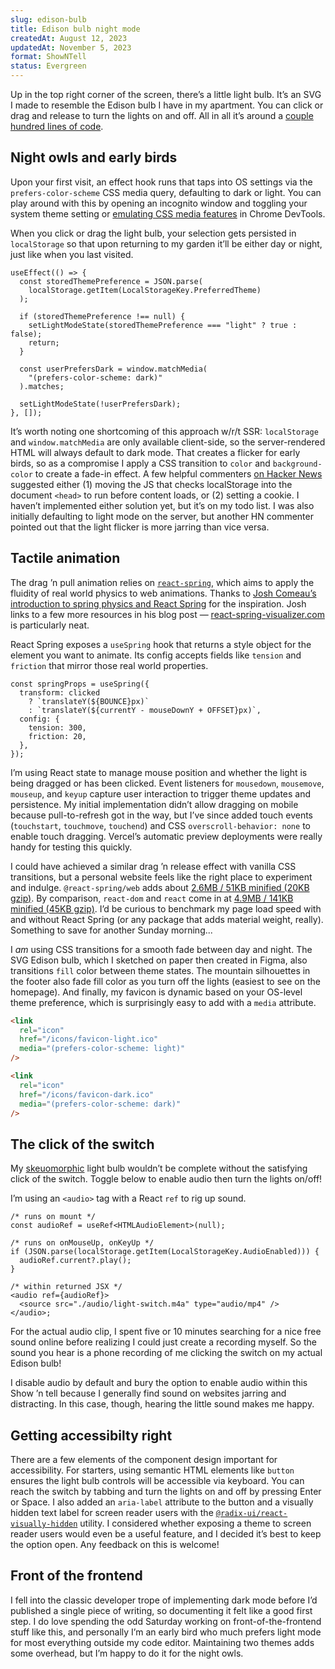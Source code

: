 ```yaml
---
slug: edison-bulb
title: Edison bulb night mode
createdAt: August 12, 2023
updatedAt: November 5, 2023
format: ShowNTell
status: Evergreen
---
```


Up in the top right corner of the screen, there’s a little light bulb. It’s an SVG I made to resemble the Edison bulb I have in my apartment. You can click or drag and release to turn the lights on and off. All in all it’s around a [couple hundred lines of code](https://github.com/pmillspaugh/petermillspaugh.com/tree/main/src/components/Layout/Header/LightSwitch.tsx).

## Night owls and early birds

Upon your first visit, an effect hook runs that taps into OS settings via the `prefers-color-scheme` CSS media query, defaulting to dark or light. You can play around with this by opening an incognito window and toggling your system theme setting or [emulating CSS media features](https://developer.chrome.com/docs/devtools/rendering/emulate-css/) in Chrome DevTools.

When you click or drag the light bulb, your selection gets persisted in `localStorage` so that upon returning to my garden it’ll be either day or night, just like when you last visited.

```tsx useLightMode.hook.ts
useEffect(() => {
  const storedThemePreference = JSON.parse(
    localStorage.getItem(LocalStorageKey.PreferredTheme)
  );

  if (storedThemePreference !== null) {
    setLightModeState(storedThemePreference === "light" ? true : false);
    return;
  }

  const userPrefersDark = window.matchMedia(
    "(prefers-color-scheme: dark)"
  ).matches;

  setLightModeState(!userPrefersDark);
}, []);
```

It’s worth noting one shortcoming of this approach w/r/t SSR: `localStorage` and `window.matchMedia` are only available client-side, so the server-rendered HTML will always default to dark mode. That creates a flicker for early birds, so as a compromise I apply a CSS transition to `color` and `background-color` to create a fade-in effect. A few helpful commenters [on Hacker News](https://news.ycombinator.com/item?id=38135892) suggested either (1) moving the JS that checks localStorage into the document `<head>` to run before content loads, or (2) setting a cookie. I haven’t implemented either solution yet, but it’s on my todo list. I was also initially defaulting to light mode on the server, but another HN commenter pointed out that the light flicker is more jarring than vice versa.

## Tactile animation

The drag ’n pull animation relies on [`react-spring`](https://www.react-spring.dev/), which aims to apply the fluidity of real world physics to web animations. Thanks to [Josh Comeau’s introduction to spring physics and React Spring](https://www.joshwcomeau.com/animation/a-friendly-introduction-to-spring-physics/) for the inspiration. Josh links to a few more resources in his blog post — [react-spring-visualizer.com](https://react-spring-visualizer.com) is particularly neat.

React Spring exposes a `useSpring` hook that returns a style object for the element you want to animate. Its config accepts fields like `tension` and `friction` that mirror those real world properties.

```tsx LightSwitch.tsx
const springProps = useSpring({
  transform: clicked
    ? `translateY(${BOUNCE}px)`
    : `translateY(${currentY - mouseDownY + OFFSET}px)`,
  config: {
    tension: 300,
    friction: 20,
  },
});
```

I’m using React state to manage mouse position and whether the light is being dragged or has been clicked. Event listeners for `mousedown`, `mousemove`, `mouseup`, and `keyup` capture user interaction to trigger theme updates and persistence. My initial implementation didn’t allow dragging on mobile because pull-to-refresh got in the way, but I’ve since added touch events (`touchstart`, `touchmove`, `touchend`) and CSS <Link href="/css-overscroll-behavior" target="_blank">`overscroll-behavior: none`</Link> to enable touch dragging. Vercel’s automatic preview deployments were really handy for testing this quickly.

I could have achieved a similar drag ’n release effect with vanilla CSS transitions, but a personal website feels like the right place to experiment and indulge. `@react-spring/web` adds about [2.6MB / 51KB minified (20KB gzip)](https://pkg-size.dev/@react-spring%2Fweb?no-peers). By comparison, `react-dom` and `react` come in at [4.9MB / 141KB minified (45KB gzip)](https://pkg-size.dev/react-dom). I’d be curious to benchmark my page load speed with and without React Spring (or any package that adds material weight, really). Something to save for another Sunday morning...

I _am_ using CSS transitions for a smooth fade between day and night. The SVG Edison bulb, which I sketched on paper then created in Figma, also transitions `fill` color between theme states. The mountain silhouettes in the footer also fade fill color as you turn off the lights (easiest to see on the <Link href="/" target="_blank">homepage</Link>). And finally, my favicon is dynamic based on your OS-level theme preference, which is surprisingly easy to add with a `media` attribute.

```html _document.tsx
<link
  rel="icon"
  href="/icons/favicon-light.ico"
  media="(prefers-color-scheme: light)"
/>

<link
  rel="icon"
  href="/icons/favicon-dark.ico"
  media="(prefers-color-scheme: dark)"
/>
```

## The click of the switch

My [skeuomorphic](https://en.wikipedia.org/wiki/Skeuomorph) light bulb wouldn’t be complete without the satisfying click of the switch. Toggle below to enable audio then turn the lights on/off!

<AudioSwitch />

I’m using an `<audio>` tag with a React `ref` to rig up sound.

```tsx LightSwitch.tsx
/* runs on mount */
const audioRef = useRef<HTMLAudioElement>(null);

/* runs on onMouseUp, onKeyUp */
if (JSON.parse(localStorage.getItem(LocalStorageKey.AudioEnabled))) {
  audioRef.current?.play();
}

/* within returned JSX */
<audio ref={audioRef}>
  <source src="./audio/light-switch.m4a" type="audio/mp4" />
</audio>;
```

For the actual audio clip, I spent five or 10 minutes searching for a nice free sound online before realizing I could just create a recording myself. So the sound you hear is a phone recording of me clicking the switch on my actual Edison bulb!

I disable audio by default and bury the option to enable audio within this Show ’n tell because I generally find sound on websites jarring and distracting. In this case, though, hearing the little sound makes me happy.

## Getting accessibilty right

There are a few elements of the component design important for accessibility. For starters, using semantic HTML elements like `button` ensures the light bulb controls will be accessible via keyboard. You can reach the switch by tabbing and turn the lights on and off by pressing Enter or Space. I also added an `aria-label` attribute to the button and a visually hidden text label for screen reader users with the [`@radix-ui/react-visually-hidden`](https://www.radix-ui.com/primitives/docs/utilities/visually-hidden) utility. I considered whether exposing a theme to screen reader users would even be a useful feature, and I decided it’s best to keep the option open. Any feedback on this is welcome!

## Front of the frontend

I fell into the classic developer trope of implementing dark mode before I’d published a single piece of writing, so documenting it felt like a good first step. I do love spending the odd Saturday working on front-of-the-frontend stuff like this, and personally I’m an early bird who much prefers light mode for most everything outside my code editor. Maintaining two themes adds some overhead, but I’m happy to do it for the night owls.

